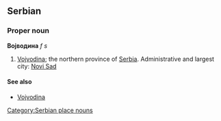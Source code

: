 ==Serbian==
===Proper noun===
'''Војводина''' ''f s''
#[[Vojvodina]]; the northern province of [[Serbia]].  Administrative and largest city:  [[Novi Sad]]
====See also====
*[[Vojvodina]]
[[Category:Serbian place nouns]]